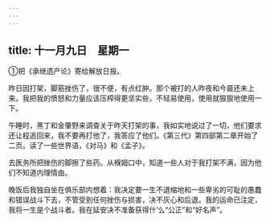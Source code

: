 ```yaml
---
---
---
```

title: 十一月九日　星期一
---




①把《承继遗产论》寄给解放日报。

昨日因打架，脚筋挫伤了，很不便，有点红肿。那个被打的人昨夜和今晨还未上来。我把我的愤怒和力量应该压榨得更坚实些，不轻易使用，使用就狠狠地使用一下。

午睡时，黑丁和金肇野来调查关于昨天打架的事，我如实地说过了一切，他们要求还让程追回来，我不要再打他了，我答应了他们。《第三代》第四部第二章开始了二页。读了一些世界语，《对马》和《孟子》。

去医务所把挫伤的脚擦了些药。从褓姆口中，知道一些人对于我打架不满，因为他们不知道内理情由。

晚饭后我独自坐在俱乐部内想着：我决定要一生不退缩地和一些卑劣的可耻的愚蠢和错误战斗下去，不管受到任何挫伤与损害，决不灰心和后退。我的运命已注定，我将一生是个战斗者。我在延安决不准备获得什‘么“公正”和“好名声”。